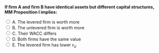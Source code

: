::: {.question-block}

<form onsubmit="event.preventDefault(); checkAnswer('module7_mcq_q36')" data-correct-answer="D">
<strong style="display: block;">If firm A and firm B have identical assets but different capital structures, MM Proposition I implies:</strong>

<label><input type="radio" name="module7_mcq_q36" value="A"> A. The levered firm is worth more</label><br>
<label><input type="radio" name="module7_mcq_q36" value="B"> B. The unlevered firm is worth more</label><br>
<label><input type="radio" name="module7_mcq_q36" value="C"> C. Their WACC differs</label><br>
<label><input type="radio" name="module7_mcq_q36" value="D"> D. Both firms have the same value</label><br>
<label><input type="radio" name="module7_mcq_q36" value="E"> E. The levered firm has lower r<sub>U</sub></label><br>
</form>

<div id="feedback-module7_mcq_q36" class="feedback" data-status="" style="display:none;">
✅ Correct: D. In perfect markets, leverage does not affect firm value.
</div>

:::

